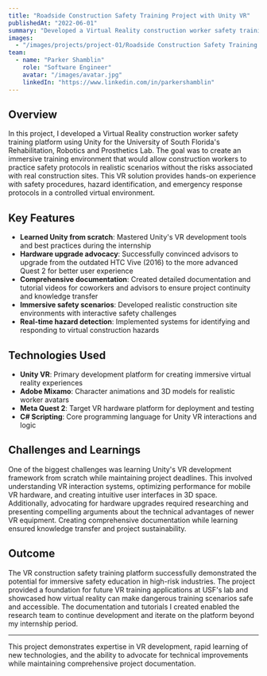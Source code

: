```yaml
---
title: "Roadside Construction Safety Training Project with Unity VR​"
publishedAt: "2022-06-01"
summary: "Developed a Virtual Reality construction worker safety training platform using Unity for USF's Rehabilitation, Robotics and Prosthetics Lab to enhance workplace safety education."
images:
  - "/images/projects/project-01/Roadside Construction Safety Training Project with Unity VR.mp4"
team:
  - name: "Parker Shamblin"
    role: "Software Engineer"
    avatar: "/images/avatar.jpg"
    linkedIn: "https://www.linkedin.com/in/parkershamblin"
---
```


## Overview

In this project, I developed a Virtual Reality construction worker safety training platform using Unity for the University of South Florida's Rehabilitation, Robotics and Prosthetics Lab. The goal was to create an immersive training environment that would allow construction workers to practice safety protocols in realistic scenarios without the risks associated with real construction sites. This VR solution provides hands-on experience with safety procedures, hazard identification, and emergency response protocols in a controlled virtual environment.

## Key Features
- **Learned Unity from scratch**: Mastered Unity's VR development tools and best practices during the internship
- **Hardware upgrade advocacy**: Successfully convinced advisors to upgrade from the outdated HTC Vive (2016) to the more advanced Quest 2 for better user experience
- **Comprehensive documentation**: Created detailed documentation and tutorial videos for coworkers and advisors to ensure project continuity and knowledge transfer
- **Immersive safety scenarios**: Developed realistic construction site environments with interactive safety challenges
- **Real-time hazard detection**: Implemented systems for identifying and responding to virtual construction hazards

## Technologies Used

- **Unity VR**: Primary development platform for creating immersive virtual reality experiences
- **Adobe Mixamo**: Character animations and 3D models for realistic worker avatars
- **Meta Quest 2**: Target VR hardware platform for deployment and testing
- **C# Scripting**: Core programming language for Unity VR interactions and logic

## Challenges and Learnings

One of the biggest challenges was learning Unity's VR development framework from scratch while maintaining project deadlines. This involved understanding VR interaction systems, optimizing performance for mobile VR hardware, and creating intuitive user interfaces in 3D space. Additionally, advocating for hardware upgrades required researching and presenting compelling arguments about the technical advantages of newer VR equipment. Creating comprehensive documentation while learning ensured knowledge transfer and project sustainability.

## Outcome

The VR construction safety training platform successfully demonstrated the potential for immersive safety education in high-risk industries. The project provided a foundation for future VR training applications at USF's lab and showcased how virtual reality can make dangerous training scenarios safe and accessible. The documentation and tutorials I created enabled the research team to continue development and iterate on the platform beyond my internship period.

---

This project demonstrates expertise in VR development, rapid learning of new technologies, and the ability to advocate for technical improvements while maintaining comprehensive project documentation.
